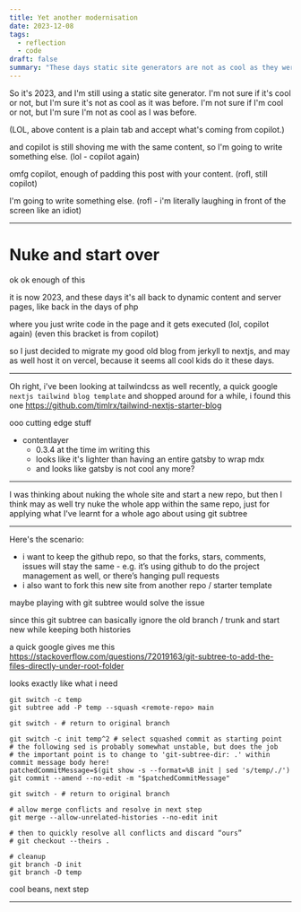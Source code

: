 ```yaml
---
title: Yet another modernisation
date: 2023-12-08
tags:
  - reflection
  - code
draft: false
summary: "These days static site generators are not as cool as they were before."
---
```


So it's 2023, and I'm still using a static site generator. I'm not sure if it's cool or not, but I'm sure it's not as cool as it was before. I'm not sure if I'm cool or not, but I'm sure I'm not as cool as I was before.

(LOL, above content is a plain tab and accept what's coming from copilot.)

and copilot is still shoving me with the same content, so I'm going to write something else. (lol - copilot again)

omfg copilot, enough of padding this post with your content. (rofl, still copilot)

I'm going to write something else. (rofl - i'm literally laughing in front of the screen like an idiot)

---

# Nuke and start over

ok ok enough of this


it is now 2023, and these days it's all back to dynamic content and server pages, like back in the days of php

where you just write code in the page and it gets executed (lol, copilot again) (even this bracket is from copilot)

so I just decided to migrate my good old blog from jerkyll to nextjs, and may as well host it on vercel, because it seems all cool kids do it these days.

---

Oh right, i've been looking at tailwindcss as well recently, a quick google `nextjs tailwind blog template` and shopped around for a while, i found this one https://github.com/timlrx/tailwind-nextjs-starter-blog

ooo cutting edge stuff
- contentlayer
  - 0.3.4 at the time im writing this
  - looks like it's lighter than having an entire gatsby to wrap mdx
  - and looks like gatsby is not cool any more?

---

I was thinking about nuking the whole site and start a new repo, but then I think may as well try nuke the whole app within the same repo, just for applying what I've learnt for a whole ago about using git subtree

---

Here's the scenario:

- i want to keep the github repo, so that the forks, stars, comments, issues will stay the same - e.g. it’s using github to do the project management as well, or there’s hanging pull requests
- i also want to fork this new site from another repo / starter template

maybe playing with git subtree would solve the issue

since this git subtree can basically ignore the old branch / trunk and start new while keeping both histories

a quick google gives me this https://stackoverflow.com/questions/72019163/git-subtree-to-add-the-files-directly-under-root-folder

looks exactly like what i need

```
git switch -c temp
git subtree add -P temp --squash <remote-repo> main

git switch - # return to original branch

git switch -c init temp^2 # select squashed commit as starting point
# the following sed is probably somewhat unstable, but does the job
# the important point is to change to 'git-subtree-dir: .' within commit message body here!
patchedCommitMessage=$(git show -s --format=%B init | sed 's/temp/./')
git commit --amend --no-edit -m "$patchedCommitMessage"

git switch - # return to original branch

# allow merge conflicts and resolve in next step
git merge --allow-unrelated-histories --no-edit init

# then to quickly resolve all conflicts and discard “ours”
# git checkout --theirs .

# cleanup
git branch -D init
git branch -D temp
```

cool beans, next step

---